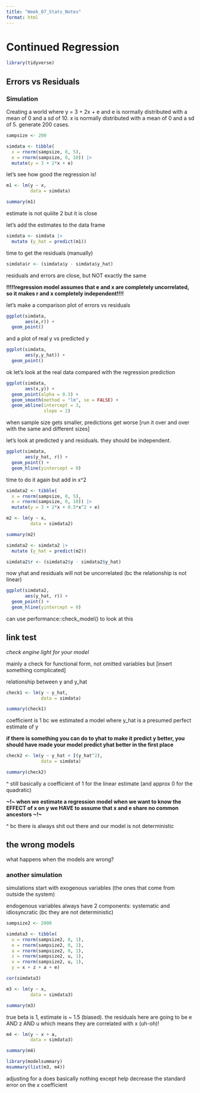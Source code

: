 ```yaml
---
title: "Week_07_Stats_Notes"
format: html
---
```


# Continued Regression

```r
library(tidyverse)
```

## Errors vs Residuals

### Simulation

Creating a world where y = 3 + 2x + e and e is normally distributed with a mean of 0 and a sd of 10. x is normally distributed with a mean of 0 and a sd of 5. generate 200 cases.

```r
sampsize <- 200

simdata <- tibble(
  x = rnorm(sampsize, 0, 5),
  e = rnorm(sampsize, 0, 10)) |> 
  mutate(y = 3 + 2*x + e)
```

let's see how good the regression is!

```r
m1 <- lm(y ~ x,
         data = simdata)

summary(m1) 
```

estimate is not quiiite 2 but it is close

let's add the estimates to the data frame

```r
simdata <- simdata |> 
  mutate (y_hat = predict(m1))
```

time to get the residuals (manually)

```r
simdata$r <- (simdata$y - simdata$y_hat)
```

residuals and errors are close, but NOT exactly the same

**!!!!!regression model assumes that e and x are completely uncorrelated, so it makes r and x completely independent!!!!**

let's make a comparison plot of errors vs residuals

```r
ggplot(simdata,
       aes(e,r)) +
  geom_point()
```

and a plot of real y vs predicted y

```r
ggplot(simdata,
       aes(y,y_hat)) +
  geom_point()
```

ok let's look at the real data compared with the regression prediction

```r
ggplot(simdata,
       aes(x,y)) +
  geom_point(alpha = 0.3) +
  geom_smooth(method = "lm", se = FALSE) +
  geom_abline(intercept = 3,
              slope = 2)
```

when sample size gets smaller, predictions get worse \[run it over and over with the same and different sizes\]

let's look at predicted y and residuals. they should be independent.

```r
ggplot(simdata,
       aes(y_hat, r)) +
  geom_point() +
  geom_hline(yintercept = 0)
```

time to do it again but add in x\^2

```r
simdata2 <- tibble(
  x = rnorm(sampsize, 0, 5),
  e = rnorm(sampsize, 0, 10)) |> 
  mutate(y = 3 + 2*x + 0.5*x^2 + e)
```

```r
m2 <- lm(y ~ x,
         data = simdata2)

summary(m2) 
```

```r
simdata2 <- simdata2 |> 
  mutate (y_hat = predict(m2))
```

```r
simdata2$r <- (simdata2$y - simdata2$y_hat)
```

now yhat and residuals will not be uncorrelated (bc the relationship is not linear)

```r
ggplot(simdata2,
       aes(y_hat, r)) +
  geom_point() +
  geom_hline(yintercept = 0)
```

can use performance::check_model() to look at this

## link test

*check engine light for your model*

mainly a check for functional form, not omitted variables but \[insert something complicated\]

relationship between y and y_hat

```r
check1 <- lm(y ~ y_hat,
             data = simdata)

summary(check1)
```

coefficient is 1 bc we estimated a model where y_hat is a presumed perfect estimate of y

**if there is something you can do to yhat to make it predict y better, you should have made your model predict yhat better in the first place**

```r
check2 <- lm(y ~ y_hat + I(y_hat^2),
             data = simdata)

summary(check2)
```

\^ still basically a coefficient of 1 for the linear estimate (and approx 0 for the quadratic)

**\~!\~ when we estimate a regression model when we want to know the EFFECT of x on y we HAVE to assume that x and e share no common ancestors \~!\~**

\^ bc there is always shit out there and our model is not deterministic

## the wrong models

what happens when the models are wrong?

### another simulation

simulations start with exogenous variables (the ones that come from outside the system)

endogenous variables always have 2 components: systematic and idiosyncratic (bc they are not deterministic)

```r
sampsize2 <- 2000

simdata3 <- tibble(
  u = rnorm(sampsize2, 0, 1),
  e = rnorm(sampsize2, 0, 1),
  a = rnorm(sampsize2, 0, 1),
  z = rnorm(sampsize2, u, 1),
  x = rnorm(sampsize2, u, 1),
  y = x + z + a + e)

cor(simdata3)
```

```r
m3 <- lm(y ~ x,
         data = simdata3)

summary(m3)
```

true beta is 1, estimate is \~ 1.5 (biased). the residuals here are going to be e AND z AND u which means they are correlated with x (uh-oh)!

```r
m4 <- lm(y ~ x + a,
         data = simdata3)

summary(m4)

library(modelsummary)
msummary(list(m3, m4))
```

adjusting for a does basically nothing except help decrease the standard error on the x coefficient
